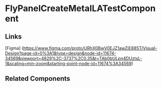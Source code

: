 <!-- fly-panel-create-meta-ila-test.stories.mdx -->



<Meta title="QTD Components/ProviderAndILA/CreateMetaILAWizard/CreateMetaILATestWizard/README" component={FlyPanelCreateMetaILATestComponent} />

# FlyPanelCreateMetaILATestComponent

<ArgsTable of={FlyPanelCreateMetaILATestComponent} />

## Links

[Figma] (https://www.figma.com/proto/URhX0BwV0EJZ1awZjE885T/Visual-Design?page-id=0%3A1&type=design&node-id=11674-34569&viewport=4829%2C-3737%2C0.35&t=TAb0bULpn4DUztsL-1&scaling=min-zoom&starting-point-node-id=11674%3A34569)

## Related Components
